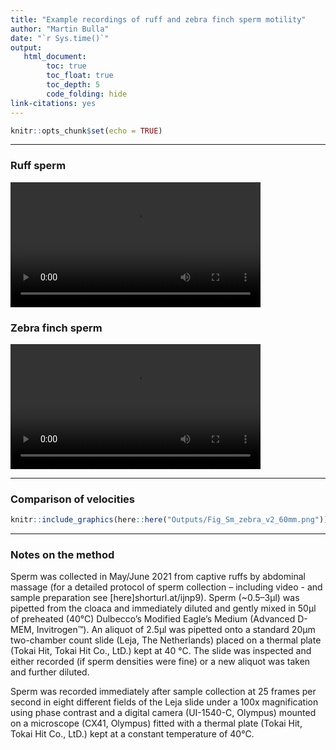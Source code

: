 ```yaml
---
title: "Example recordings of ruff and zebra finch sperm motility"  
author: "Martin Bulla"  
date: "`r Sys.time()`"
output:
   html_document: 
        toc: true
        toc_float: true
        toc_depth: 5
        code_folding: hide
link-citations: yes
---
```


```r
knitr::opts_chunk$set(echo = TRUE)
```
***

### Ruff sperm ### 
<video width="400" controls>
  <source src="ruff_1307-diluted-0001.m4v" type="video/mp4">
</video>


### Zebra finch sperm ### 
<video width = "400" controls>
  <source src="zebra-finch_K19180-0001.m4v" type="video/mp4">
</video>

***

### Comparison of velocities

```r
knitr::include_graphics(here::here("Outputs/Fig_Sm_zebra_v2_60mm.png"))
```

***

### Notes on the method #### 
Sperm was collected in May/June 2021 from captive ruffs by abdominal massage (for a detailed protocol of sperm collection – including video - and sample preparation see [here]shorturl.at/ijnp9). Sperm (~0.5–3μl) was pipetted from the cloaca and immediately diluted and gently mixed in 50μl of preheated (40°C) Dulbecco’s Modified Eagle’s Medium (Advanced D-MEM, Invitrogen™). An aliquot of 2.5μl was pipetted onto a standard 20μm two-chamber count slide (Leja, The Netherlands) placed on a thermal plate (Tokai Hit, Tokai Hit Co., LtD.) kept at 40 °C. The slide was inspected and either recorded (if sperm densities were fine) or a new aliquot was taken and further diluted. 

Sperm was recorded immediately after sample collection at 25 frames per second in eight different fields of the Leja slide under a 100x magnification using phase contrast and a digital camera (UI-1540-C, Olympus) mounted on a microscope (CX41, Olympus) fitted with a thermal plate (Tokai Hit, Tokai Hit Co., LtD.) kept at a constant temperature of 40°C.